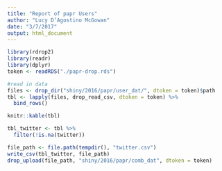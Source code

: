 ```yaml
---
title: "Report of papr Users"
author: "Lucy D’Agostino McGowan"
date: "3/7/2017"
output: html_document
---
```


```r
library(rdrop2)
library(readr)
library(dplyr)
token <- readRDS("./papr-drop.rds")
```

```r
#read in data
files <- drop_dir("shiny/2016/papr/user_dat/", dtoken = token)$path
tbl <- lapply(files, drop_read_csv, dtoken = token) %>% 
  bind_rows()
```

```r
knitr::kable(tbl)
```

```r
tbl_twitter <- tbl %>%
  filter(!is.na(twitter))

file_path <- file.path(tempdir(), "twitter.csv")
write_csv(tbl_twitter, file_path)
drop_upload(file_path, "shiny/2016/papr/comb_dat", dtoken = token)
```

